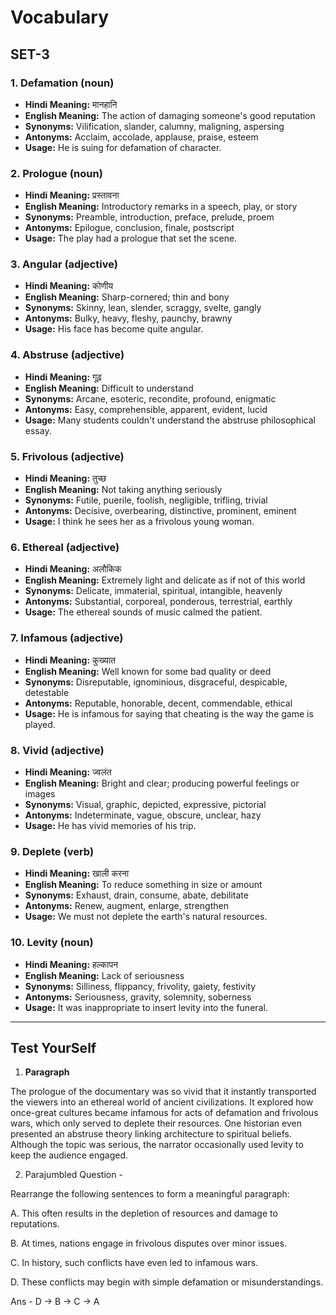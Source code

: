 # Vocabulary 

## SET-3

### 1. Defamation (noun)
- **Hindi Meaning:** मानहानि  
- **English Meaning:** The action of damaging someone's good reputation  
- **Synonyms:** Vilification, slander, calumny, maligning, aspersing  
- **Antonyms:** Acclaim, accolade, applause, praise, esteem  
- **Usage:** He is suing for defamation of character.

### 2. Prologue (noun)
- **Hindi Meaning:** प्रस्तावना  
- **English Meaning:** Introductory remarks in a speech, play, or story  
- **Synonyms:** Preamble, introduction, preface, prelude, proem  
- **Antonyms:** Epilogue, conclusion, finale, postscript  
- **Usage:** The play had a prologue that set the scene.

### 3. Angular (adjective)
- **Hindi Meaning:** कोणीय  
- **English Meaning:** Sharp-cornered; thin and bony  
- **Synonyms:** Skinny, lean, slender, scraggy, svelte, gangly  
- **Antonyms:** Bulky, heavy, fleshy, paunchy, brawny  
- **Usage:** His face has become quite angular.

### 4. Abstruse (adjective)
- **Hindi Meaning:** गूढ़  
- **English Meaning:** Difficult to understand  
- **Synonyms:** Arcane, esoteric, recondite, profound, enigmatic  
- **Antonyms:** Easy, comprehensible, apparent, evident, lucid  
- **Usage:** Many students couldn't understand the abstruse philosophical essay.

### 5. Frivolous (adjective)
- **Hindi Meaning:** तुच्छ  
- **English Meaning:** Not taking anything seriously  
- **Synonyms:** Futile, puerile, foolish, negligible, trifling, trivial  
- **Antonyms:** Decisive, overbearing, distinctive, prominent, eminent  
- **Usage:** I think he sees her as a frivolous young woman.

### 6. Ethereal (adjective)
- **Hindi Meaning:** अलौकिक  
- **English Meaning:** Extremely light and delicate as if not of this world  
- **Synonyms:** Delicate, immaterial, spiritual, intangible, heavenly  
- **Antonyms:** Substantial, corporeal, ponderous, terrestrial, earthly  
- **Usage:** The ethereal sounds of music calmed the patient.

### 7. Infamous (adjective)
- **Hindi Meaning:** कुख्यात  
- **English Meaning:** Well known for some bad quality or deed  
- **Synonyms:** Disreputable, ignominious, disgraceful, despicable, detestable  
- **Antonyms:** Reputable, honorable, decent, commendable, ethical  
- **Usage:** He is infamous for saying that cheating is the way the game is played.

### 8. Vivid (adjective)
- **Hindi Meaning:** ज्वलंत  
- **English Meaning:** Bright and clear; producing powerful feelings or images  
- **Synonyms:** Visual, graphic, depicted, expressive, pictorial  
- **Antonyms:** Indeterminate, vague, obscure, unclear, hazy  
- **Usage:** He has vivid memories of his trip.

### 9. Deplete (verb)
- **Hindi Meaning:** खाली करना  
- **English Meaning:** To reduce something in size or amount  
- **Synonyms:** Exhaust, drain, consume, abate, debilitate  
- **Antonyms:** Renew, augment, enlarge, strengthen  
- **Usage:** We must not deplete the earth's natural resources.

### 10. Levity (noun)
- **Hindi Meaning:** हल्कापन  
- **English Meaning:** Lack of seriousness  
- **Synonyms:** Silliness, flippancy, frivolity, gaiety, festivity  
- **Antonyms:** Seriousness, gravity, solemnity, soberness  
- **Usage:** It was inappropriate to insert levity into the funeral.

---

## Test YourSelf

1) **Paragraph**

The prologue of the documentary was so vivid that it instantly transported the viewers into an ethereal world of ancient civilizations. It explored how once-great cultures became infamous for acts of defamation and frivolous wars, which only served to deplete their resources. One historian even presented an abstruse theory linking architecture to spiritual beliefs. Although the topic was serious, the narrator occasionally used levity to keep the audience engaged.

2) Parajumbled Question - 

Rearrange the following sentences to form a meaningful paragraph:

A. This often results in the depletion of resources and damage to reputations.

B. At times, nations engage in frivolous disputes over minor issues.

C. In history, such conflicts have even led to infamous wars.

D. These conflicts may begin with simple defamation or misunderstandings.


Ans - D → B → C → A
